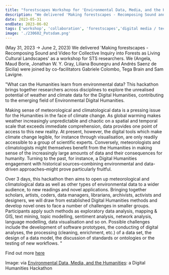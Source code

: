 ```yaml
---
title: "forestscapes Workshop for 'Environmental Data, Media, and the Humanities'a Digital Humanities Hackathon at the University of Potsdam"
description: "We delivered 'Making forestscapes - Recomposing Sound and Video for Collective Inquiry into Forests as Living Cultural Landscapes' as a workshop for STS researchers. We (Angela, Maud Borie, Jonathan W. Y. Gray, Liliana Bounegru and Andrés Saenz de Sicilia) were joined by co-facilitators Gabriele Colombo, Tega Brain and Sam Lavigne. (May 31, 2023 → June 2, 2023) "
date: 2023-05-31
endDate: 2023-06-02
tags: ['workshop', 'collaboration', 'forestscapes','digital media / tech']
image: './230602_Potsdam.png'
---
```


(May 31, 2023 → June 2, 2023) We delivered 'Making forestscapes - Recomposing Sound and Video for Collective Inquiry into Forests as Living Cultural Landscapes' as a workshop for STS researchers. We (Angela, Maud Borie, Jonathan W. Y. Gray, Liliana Bounegru and Andrés Saenz de Sicilia) were joined by co-facilitators Gabriele Colombo, Tega Brain and Sam Lavigne. 

"What can the Humanities learn from environmental data? This hackathon brings together researchers across disciplines to explore the unrealised potential of weather and climate data for the Digital Humanities, contributing to the emerging field of Environmental Digital Humanities.

Making sense of meteorological and climatological data is a pressing issue for the Humanities in the face of climate change. As global warming makes weather increasingly unpredictable and chaotic on a spatial and temporal scale that exceeds immediate comprehension, data provides one point of access to this new reality. At present, however, the digital tools which make climate change legible, for instance through visualisation, are only readily accessible to a group of scientific experts. Conversely, meteorologists and climatologists might themselves benefit from the Humanities in making sense of the increasingly large amounts of data and their consequences for humanity. Turning to the past, for instance, a Digital Humanities engagement with historical sources–combining environmental and data-driven approaches–might prove particularly fruitful.

Over 3 days, this hackathon then aims to open up meteorological and climatological data as well as other types of environmental data to a wider audience, to new readings and novel applications. Bringing together scholars, artists, coders, data managers, librarians, archivists, activists and designers, we will draw from established Digital Humanities methods and develop novel ones to face a number of challenges in smaller groups. Participants apply such methods as exploratory data analysis, mapping & GIS, text mining, topic modelling, sentiment analysis, network analysis, language modelling, data visualisation and so on. Possible challenges include the development of software prototypes, the conducting of digital analyses, the processing (cleaning, enrichment, etc.) of a data set, the design of a data model, the discussion of standards or ontologies or the testing of new workflows. "

Find out more [here](https://mhep.github.io/hackathon/)

Image: via [Environmental Data, Media, and the Humanities](https://mhep.github.io/hackathon/): a Digital Humanities Hackathon